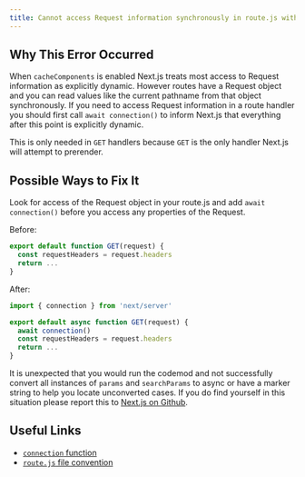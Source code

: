 ```yaml
---
title: Cannot access Request information synchronously in route.js without awaiting connection first
---
```


## Why This Error Occurred

When `cacheComponents` is enabled Next.js treats most access to Request information as explicitly dynamic. However routes have a Request object and you can read values like the current pathname from that object synchronously. If you need to access Request information in a route handler you should first call `await connection()` to inform Next.js that everything after this point is explicitly dynamic.

This is only needed in `GET` handlers because `GET` is the only handler Next.js will attempt to prerender.

## Possible Ways to Fix It

Look for access of the Request object in your route.js and add `await connection()` before you access any properties of the Request.

Before:

```jsx filename="app/.../route.js"
export default function GET(request) {
  const requestHeaders = request.headers
  return ...
}
```

After:

```jsx filename="app/.../route.js"
import { connection } from 'next/server'

export default async function GET(request) {
  await connection()
  const requestHeaders = request.headers
  return ...
}
```

It is unexpected that you would run the codemod and not successfully convert all instances of `params` and `searchParams` to async or have a marker string to help you locate unconverted cases. If you do find yourself in this situation please report this to [Next.js on Github](https://github.com/vercel/next.js/issues).

## Useful Links

- [`connection` function](/docs/app/api-reference/functions/connection)
- [`route.js` file convention](/docs/app/api-reference/file-conventions/route)
